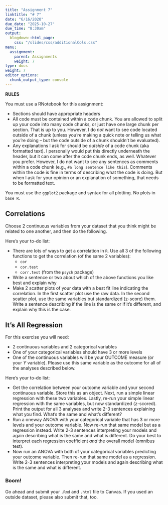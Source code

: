 ```yaml
---
title: "Assignment 7"
linktitle: "# 7"
date: "6/16/2020"
due_date: "2025-10-27"
due_time: "8:30am"
output:
  blogdown::html_page:
    css: "/slides/css/additionalCols.css"
menu:
  assignment:
    parent: Assignments
    weight: 7
type: docs
weight: 7
editor_options: 
  chunk_output_type: console
---
```


:::note
**RULES**

You must use a RNotebook for this assignment:

- Sections should have appropriate headers
- All code must be contained within a code chunk. You are allowed to split up your code into many code chunks, or just have one large chunk per section. That is up to you. However, I do _not_ want to see code located outside of a chunk (unless you're making a quick note or telling us what you're doing -- but the code outside of a chunk shouldn't be evaluated). 
- Any explanations I ask for should be *outside* of a code chunk (aka formatted text). I personally would put this directly underneath the header, but it can come after the code chunk ends, as well. Whatever you prefer. However, I do not want to see any sentences as comments within a code chunk (e.g., `#a long sentence like this`). Comments within the code is fine in terms of describing what the code is doing. But when I ask for your opinion or an explanation of something, that needs to be formatted text. 

You must use the `ggplot2` package and syntax for all plotting. No plots in `base R`.
:::

## Correlations

Choose 2 continuous variables from your dataset that you think might be related to one another, and then do the following. 

:::list

Here's your to-do list:

- There are lots of ways to get a correlation in `R`. Use all 3 of the following functions to get the correlation (of the same 2 variables):
    - `cor`
    - `cor.test`
    - `corr.test` (from the `psych` package)
- Write a sentence or two about which of the above functions you like best and explain why
- Make 2 scatter plots of your data with a best fit line indicating the correlation. In the first scatter plot use the raw data. In the second scatter plot, use the same variables but standardized (z-score) them. Write a sentence describing if the line is the same or if it's different, and explain why this is the case. 
:::

## It's All Regression

For this exercise you will need: 

- 2 continuous variables and 2 categorical variables
- One of your categorical variables should have 3 or more levels
- One of the continuous variables will be your OUTCOME measure (or your $Y$ variable). Please use this same variable as the outcome for all of the analyses described below. 

:::list

Here's your to-do list:

- Get the correlation between your outcome variable and your second continuous variable. Store this as an object. Next, run a simple linear regression with these two variables. Lastly, re-run your simple linear regression with the same variables, but now standardized (z-scored). Print the output for all 3 analyses and write 2-3 sentences explaining what you find. What's the same and what's different?
- Run a oneway ANOVA with your categorical variable that has 3 or more levels and your outcome variable. Now re-run that same model but as a regression instead. Write 2-3 sentences interpreting your models and again describing what is the same and what is different. Do your best to interpret each regression coefficient *and* the overall model (omnibus test). 
- Now run an ANOVA with both of your categorical variables predicting your outcome variable. Then re-run that same model as a regression. Write 2-3 sentences interpreting your models and again describing what is the same and what is different.
:::

### Boom!

Go ahead and submit your `.Rmd` and `.html` file to Canvas. If you used an outside dataset, please also submit that, too.
